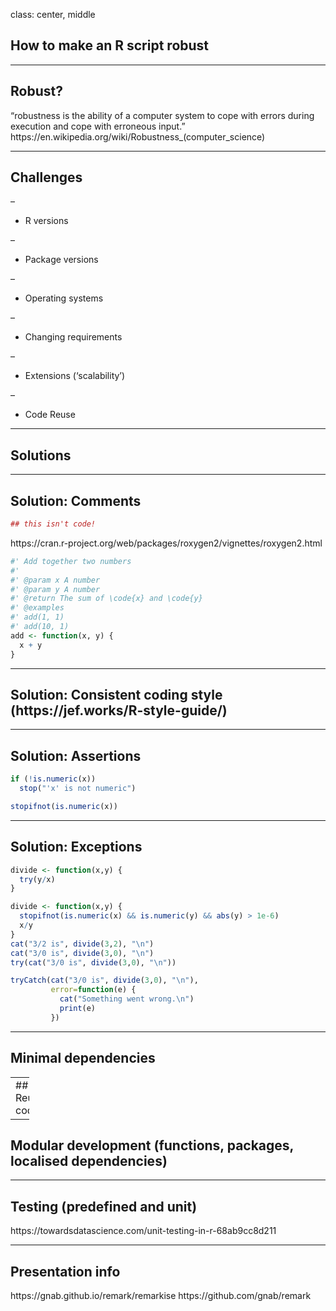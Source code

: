 class: center, middle

## How to make an R script robust

---

## Robust? 

“robustness is the ability of a computer system to cope with errors during execution and cope with erroneous input.” https://en.wikipedia.org/wiki/Robustness_(computer_science) 

---

## Challenges 

--

* R versions 

--

* Package versions 

--

* Operating systems 

--

* Changing requirements 

--

* Extensions (‘scalability’) 

--

* Code Reuse 

---

## Solutions 

---

## Solution: Comments 

```r
## this isn't code!
```

https://cran.r-project.org/web/packages/roxygen2/vignettes/roxygen2.html
```r
#' Add together two numbers
#'
#' @param x A number
#' @param y A number
#' @return The sum of \code{x} and \code{y}
#' @examples
#' add(1, 1)
#' add(10, 1)
add <- function(x, y) {
  x + y
}
```

---

## Solution: Consistent coding style (https://jef.works/R-style-guide/) 

---

## Solution: Assertions 

```r
if (!is.numeric(x))
  stop("'x' is not numeric")
```

```r
stopifnot(is.numeric(x))
```

---

## Solution: Exceptions  

```r
divide <- function(x,y) {
  try(y/x)
}
```

```r
divide <- function(x,y) {
  stopifnot(is.numeric(x) && is.numeric(y) && abs(y) > 1e-6)
  x/y
}
cat("3/2 is", divide(3,2), "\n")
cat("3/0 is", divide(3,0), "\n")
try(cat("3/0 is", divide(3,0), "\n"))
```

```r
tryCatch(cat("3/0 is", divide(3,0), "\n"), 
         error=function(e) {
           cat("Something went wrong.\n")
           print(e)
         })
```


---

## Minimal dependencies 

---
## Reuse code 

---

## Modular development (functions, packages, localised dependencies) 

---

## Testing (predefined and unit) 
https://towardsdatascience.com/unit-testing-in-r-68ab9cc8d211 

---

## Presentation info
https://gnab.github.io/remark/remarkise
https://github.com/gnab/remark
